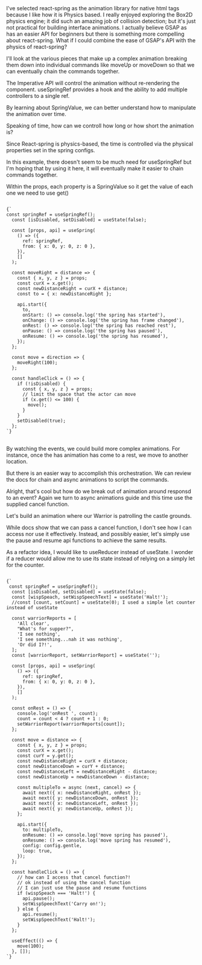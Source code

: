 
<Meta title="menu/organisms/animation/actors" />

<Headline text="Scripting Animation with react-spring" />

<Paragraph>
I've selected <Link url="https://www.react-spring.dev/">react-spring</Link> as the animation library for native html tags because I like how it is Physics based. I really enjoyed exploring the Box2D physics engine; it did such an amazing job of collision detection; but it's just not practical for building interface animations.
</Paragraph>

<Paragraph>
I actually believe <Link url="https://greensock.com/gsap/">GSAP</Link> as has an easier API for beginners but there is something more compelling about react-spring.
</Paragraph>

<Paragraph>
What if I could combine the ease of GSAP's API with the physics of react-spring?
</Paragraph>

<Paragraph>I'll look at the various pieces that make up a complex animation breaking them down into individual commands like moveUp or moveDown so that we can eventually chain the commands together.</Paragraph>

<SubHeadline text="Simple Animation with useSpringRef and a command" />

<Paragraph>The <Link url="https://www.react-spring.dev/docs/concepts/imperative-api">Imperative API</Link> will control the animation without re-rendering the component. useSpringRef provides a hook and the ability to add multiple controllers to a single ref.
</Paragraph>

<SubHeadline text="SpringValue" />

<Paragraph>By learning about <Link url="https://www.react-spring.dev/docs/advanced/spring-value">SpringValue</Link>, we can better understand how to manipulate the animation over time.</Paragraph>

<Paragraph>Speaking of time, how can we controll how long or how short the animation is?</Paragraph>

<Paragraph>Since React-spring is physics-based, the time is controlled via the physical properties set in the <Link url="https://react-spring.dev/docs/advanced/config">spring configs.</Link></Paragraph>

<AnimateActorUseSpringRef />

<Paragraph>In this example, there doesn't seem to be much need for useSpringRef but I'm hoping that by using it here, it will eventually make it easier to chain commands together.</Paragraph>

<Paragraph>Within the props, each property is a SpringValue so it get the value of each one we need to use get()</Paragraph>

<pre>
<code className="language-javascript">
{`
const springRef = useSpringRef();
  const [isDisabled, setDisabled] = useState(false);

  const [props, api] = useSpring(
    () => ({
      ref: springRef,
      from: { x: 0, y: 0, z: 0 },
    }),
    []
  );

  const moveRight = distance => {
    const { x, y, z } = props;
    const curX = x.get();
    const newDistanceRight = curX + distance;
    const to = { x: newDistanceRight };

    api.start({
      to,
      onStart: () => console.log('the spring has started'),
      onChange: () => console.log('the spring has frame changed'),
      onRest: () => console.log('the spring has reached rest'),
      onPause: () => console.log('the spring has paused'),
      onResume: () => console.log('the spring has resumed'),
    });
  };

  const move = direction => {
    moveRight(100);
  };

  const handleClick = () => {
    if (!isDisabled) {
      const { x, y, z } = props;
      // limit the space that the actor can move
      if (x.get() <= 100) {
        move();
      }
    }
    setDisabled(true);
  };
`}
</code>
</pre>


<SubHeadline text="Events" />

<Paragraph>By watching the <Link url="https://www.react-spring.dev/docs/advanced/events">events</Link>, we could build more complex animations. For instance, once the has animation has come to a rest, we move to another location.</Paragraph>

<SubHeadline text="useChain" />

<Paragraph>But there is an easier way to accomplish this orchestration. We can review the docs for <Link url="https://react-spring.dev/docs/components/use-chain">chain</Link> and <Link url="https://react-spring.dev/docs/advanced/async-animations">async animations</Link> to script the commands.</Paragraph>

<AnimateActorUseChain />

<Paragraph>Alright, that's cool but how do we break out of animation around responsd to an event? Again we turn to <Link url="https://react-spring.dev/docs/advanced/async-animations">async animations</Link> guide and this time use the supplied cancel function.</Paragraph>

<Paragraph>Let's build an animation where our Warrior is patrolling the castle grounds.</Paragraph>

<Paragraph>While docs show that we can pass a cancel function, I don't see how I can access nor use it effectively. Instead, and possibly easier, let's simply use the pause and resume api functions to achieve the same results.</Paragraph>

<AnimateActorPatrol />

<Paragraph>As a refactor idea, I would like to useReducer instead of useState. I wonder if a reducer would allow me to use its state instead of relying on a simply let for the counter.</Paragraph>

<pre>
<code className="language-javascript">
{`
 const springRef = useSpringRef();
  const [isDisabled, setDisabled] = useState(false);
  const [wispSpeach, setWispSpeechText] = useState('Halt!');
  //const [count, setCount] = useState(0); I used a simple let counter instead of useState

  const warriorReports = [
    'All clear',
    "What's for supper?",
    'I see nothing',
    'I see something...nah it was nothing',
    'Or did I?!',
  ];
  const [warriorReport, setWarriorReport] = useState('');

  const [props, api] = useSpring(
    () => ({
      ref: springRef,
      from: { x: 0, y: 0, z: 0 },
    }),
    []
  );

  const onRest = () => {
    console.log('onRest ', count);
    count = count < 4 ? count + 1 : 0;
    setWarriorReport(warriorReports[count]);
  };

  const move = distance => {
    const { x, y, z } = props;
    const curX = x.get();
    const curY = y.get();
    const newDistanceRight = curX + distance;
    const newDistanceDown = curY + distance;
    const newDistanceLeft = newDistanceRight - distance;
    const newDistanceUp = newDistanceDown - distance;

    const multipleTo = async (next, cancel) => {
      await next({ x: newDistanceRight, onRest });
      await next({ y: newDistanceDown, onRest });
      await next({ x: newDistanceLeft, onRest });
      await next({ y: newDistanceUp, onRest });
    };

    api.start({
      to: multipleTo,
      onResume: () => console.log('move spring has paused'),
      onResume: () => console.log('move spring has resumed'),
      config: config.gentle,
      loop: true,
    });
  };

  const handleClick = () => {
    // how can I access that cancel function?!
    // ok instead of using the cancel function
    // I can just use the pause and resume functions
    if (wispSpeach === 'Halt!') {
      api.pause();
      setWispSpeechText('Carry on!');
    } else {
      api.resume();
      setWispSpeechText('Halt!');
    }
  };

  useEffect(() => {
    move(100);
  }, []);
`}
</code>
</pre>